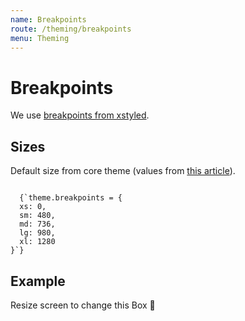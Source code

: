 ```yaml
---
name: Breakpoints
route: /theming/breakpoints
menu: Theming
---
```




# Breakpoints

We use [breakpoints from xstyled](https://xstyled.dev/docs/responsive/).

## Sizes

Default size from core theme (values from [this article](https://medium.com/@uiuxlab/the-most-used-responsive-breakpoints-in-2017-of-mine-9588e9bd3a8a)).

<Code>
  {`theme.breakpoints = {
  xs: 0,
  sm: 480,
  md: 736,
  lg: 980,
  xl: 1280
}`}
</Code>

## Example

<Playground>
  <Box
    display="flex"
    alignItems="center"
    justifyContent="center"
    textAlign="center"
    color={{ xs: 'light.900', lg: 'dark.900' }}
    fontSize={{ lg: 'h2' }}
    height={{ xs: '10rem', lg: '20rem' }}
    backgroundColor={{ xs: 'dark.900', lg: 'primary.100' }}
  >
    Resize screen to change this Box 🌝
  </Box>
</Playground>
